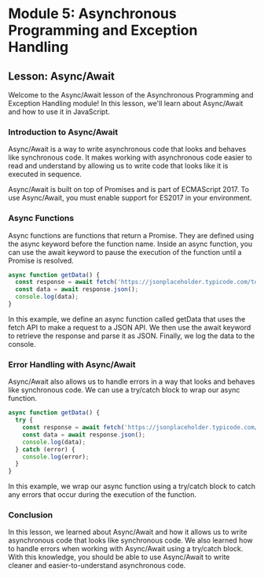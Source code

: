# Module 5: Asynchronous Programming and Exception Handling

## Lesson: Async/Await

Welcome to the Async/Await lesson of the Asynchronous Programming and Exception Handling module! In this lesson, we'll learn about Async/Await and how to use it in JavaScript.

### Introduction to Async/Await

Async/Await is a way to write asynchronous code that looks and behaves like synchronous code. It makes working with asynchronous code easier to read and understand by allowing us to write code that looks like it is executed in sequence.

Async/Await is built on top of Promises and is part of ECMAScript 2017. To use Async/Await, you must enable support for ES2017 in your environment.

### Async Functions

Async functions are functions that return a Promise. They are defined using the async keyword before the function name. Inside an async function, you can use the await keyword to pause the execution of the function until a Promise is resolved.

```javascript
async function getData() {
  const response = await fetch('https://jsonplaceholder.typicode.com/todos/1');
  const data = await response.json();
  console.log(data);
}
```

In this example, we define an async function called getData that uses the fetch API to make a request to a JSON API. We then use the await keyword to retrieve the response and parse it as JSON. Finally, we log the data to the console.

### Error Handling with Async/Await

Async/Await also allows us to handle errors in a way that looks and behaves like synchronous code. We can use a try/catch block to wrap our async function.

```javascript
async function getData() {
  try {
    const response = await fetch('https://jsonplaceholder.typicode.com/todos/1');
    const data = await response.json();
    console.log(data);
  } catch (error) {
    console.log(error);
  }
}
```

In this example, we wrap our async function using a try/catch block to catch any errors that occur during the execution of the function.

### Conclusion

In this lesson, we learned about Async/Await and how it allows us to write asynchronous code that looks like synchronous code. We also learned how to handle errors when working with Async/Await using a try/catch block. With this knowledge, you should be able to use Async/Await to write cleaner and easier-to-understand asynchronous code.